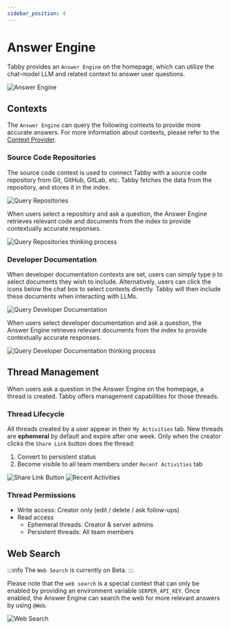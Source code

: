 ```yaml
---
sidebar_position: 4
---
```



# Answer Engine

Tabby provides an `Answer Engine` on the homepage,
which can utilize the chat-model LLM and related context to answer user questions.

<img src={AnswerEngineUrl} alt="Answer Engine" />

## Contexts

The `Answer Engine` can query the following contexts to provide more accurate answers.
For more information about contexts, please refer to the [Context Provider](../context/index.mdx).

### Source Code Repositories
The source code context is used to connect Tabby with a source code repository from Git, GitHub, GitLab, etc. Tabby fetches the data from the repository, and stores it in the index.

<img src={RepositorySelectUrl} alt="Query Repositories" />

When users select a repository and ask a question, the Answer Engine retrieves relevant code and documents from the index to provide contextually accurate responses.

<img src={RepositoryThinkingProcessUrl} alt="Query Repositories thinking process" />

### Developer Documentation
When developer documentation contexts are set, users can simply type `@` to select documents they wish to include. Alternatively, users can click the icons below the chat box to select contexts directly. Tabby will then include these documents when interacting with LLMs.

<img src={MentionDocumentationUrl} alt="Query Developer Documentation" />

When users select developer documentation and ask a question, the Answer Engine retrieves relevant documents from the index to provide contextually accurate responses.

<img src={DocThinkingProcessUrl} alt="Query Developer Documentation thinking process"  />

## Thread Management
When users ask a question in the Answer Engine on the homepage, a thread is created. Tabby offers management capabilities for those threads.

### Thread Lifecycle
All threads created by a user appear in their `My Activities` tab. New threads are **ephemeral** by default and expire after one week. Only when the creator clicks the `Share Link` button does the thread:
1. Convert to persistent status
2. Become visible to all team members under `Recent Activities` tab

<img src={ShareLinkButtonUrl} alt="Share Link Button" />
<img src={RecentActivitiesUrl} alt="Recent Activities"  />

### Thread Permissions
- Write access: Creator only (edit / delete / ask follow-ups)
- Read access
  - Ephemeral threads:  Creator & server admins
  - Persistent threads: All team members

## Web Search

:::info
The `Web Search` is currently on Beta.
:::

Please note that the `web search` is a special context that can only be enabled by providing an environment variable `SERPER_API_KEY`. Once enabled, the Answer Engine can search the web for more relevant answers by using `@Web`.

<img src={WebSearchUrl} alt="Web Search" />
